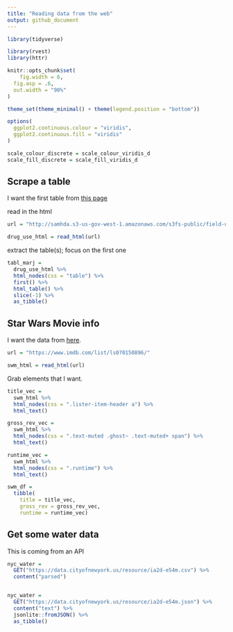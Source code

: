 ```yaml
---
title: "Reading data from the web"
output: github_document
---
```


```r
library(tidyverse)

library(rvest)
library(httr)

knitr::opts_chunk$set(
	fig.width = 6, 
  fig.asp = .6,
  out.width = "90%"
)

theme_set(theme_minimal() + theme(legend.position = "bottom"))

options(
  ggplot2.continuous.colour = "viridis",
  ggplot2.continuous.fill = "viridis"
)

scale_colour_discrete = scale_colour_viridis_d
scale_fill_discrete = scale_fill_viridis_d
```


## Scrape a table

I want the first table from [this page](http://samhda.s3-us-gov-west-1.amazonaws.com/s3fs-public/field-uploads/2k15StateFiles/NSDUHsaeShortTermCHG2015.htm)


read in the html

```r
url = "http://samhda.s3-us-gov-west-1.amazonaws.com/s3fs-public/field-uploads/2k15StateFiles/NSDUHsaeShortTermCHG2015.htm"

drug_use_html = read_html(url)
```

extract the table(s); focus on the first one

```r
tabl_marj =
  drug_use_html %>% 
  html_nodes(css = "table") %>% 
  first() %>% 
  html_table() %>% 
  slice(-1) %>% 
  as_tibble()
```



## Star Wars Movie info

I want the data from [here](https://www.imdb.com/list/ls070150896/).

```r
url = "https://www.imdb.com/list/ls070150896/"

swm_html = read_html(url)
```

Grab elements that I want.

```r
title_vec =
  swm_html %>% 
  html_nodes(css = ".lister-item-header a") %>% 
  html_text()

gross_rev_vec =
  swm_html %>% 
  html_nodes(css = ".text-muted .ghost~ .text-muted+ span") %>% 
  html_text()

runtime_vec =
  swm_html %>% 
  html_nodes(css = ".runtime") %>% 
  html_text()

swm_df =
  tibble(
    title = title_vec,
    gross_rev = gross_rev_vec,
    runtime = runtime_vec)
```


## Get some water data

This is coming from an API

```r
nyc_water = 
  GET("https://data.cityofnewyork.us/resource/ia2d-e54m.csv") %>% 
  content("parsed")


nyc_water = 
  GET("https://data.cityofnewyork.us/resource/ia2d-e54m.json") %>% 
  content("text") %>% 
  jsonlite::fromJSON() %>% 
  as_tibble()
```

